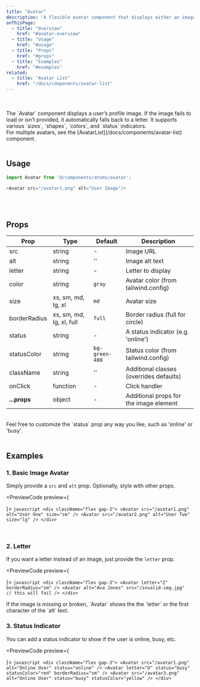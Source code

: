 ```yaml
---
title: "Avatar"
description: "A flexible avatar component that displays either an image or a fallback letter. Includes optional status indicators."
onThisPage:
  - title: "Overview"
    href: "#avatar-overview"
  - title: "Usage"
    href: "#usage"
  - title: "Props"
    href: "#props"
  - title: "Examples"
    href: "#examples"
related:
  - title: "Avatar List"
    href: "/docs/components/avatar-list"
---
```


<div id="avatar-overview" />

<br/>

<div className="flex gap-4 mb-4 justify-center items-center">
    <Avatar
        src="/avatar1.png"
        alt="User Example"
        size="lg"
    />
    <Avatar
        letter="D"
        size="md"
        borderRadius="xl"
    />
    <Avatar
        src="/avatar2.png"
        alt="Broken"
        status="online"
        borderRadius="None"
    />
</div>

<br/>

<div>
    The `Avatar` component displays a user’s profile image. If the image fails to load or isn’t provided, it
    automatically falls back to a letter. It supports various `sizes`, `shapes`, `colors`, and `status` indicators.
</div>

<Info>
    For multiple avatars, see the
    <InlineHighlight type="navigation">[AvatarList](/docs/components/avatar-list)</InlineHighlight> component.
</Info>

<br/>
<br/>

<div id="usage" />

## Usage

```javascript
import Avatar from '@/components/atoms/avatar';

<Avatar src="/avatar1.png" alt="User Image"/>
```

<br/>
<br/>

<div id="props" />

## Props

| **Prop**     | **Type**                 | **Default**    | **Description**                         |
|--------------|--------------------------|----------------|-----------------------------------------|
| src          | string                   | -              | Image URL                               |
| alt          | string                   | ''             | Image alt text                          |
| letter       | string                   | -              | Letter to display                       |
| color        | string                   | `gray`         | Avatar color (from tailwind.config)     |
| size         | xs, sm, md, lg, xl       | `md`           | Avatar size                             |
| borderRadius | xs, sm, md, lg, xl, full | `full`         | Border radius (full for circle)         |
| status       | string                   | -              | A status indicator (e.g. 'online')      |
| statusColor  | string                   | `bg-green-400` | Status color (from tailwind.config)     |
| className    | string                   | ''             | Additional classes (overrides defaults) |
| onClick      | function                 | -              | Click handler                           |
| **...props** | object                   | -              | Additional props for the image element  |

<br/>
<Tip>
    Feel free to customize the `status` prop any way you like, such as 'online' or 'busy'.
</Tip>

<br/>
<Divider />
<br/>

<div id="examples" />

## Examples

### 1. Basic Image Avatar
Simply provide a `src` and `alt` prop. Optionally, style with other props.

<PreviewCode preview={
    <div className="flex gap-3">
        <Avatar
            src="/avatar1.png"
            alt="User One"
            size="sm"
        />
        <Avatar
            src="/avatar2.png"
            alt="User Two"
            size="lg"
        />
    </div>
}>
    ```javascript
    <div className="flex gap-3">
        <Avatar
            src="/avatar1.png"
            alt="User One"
            size="sm"
        />
        <Avatar
            src="/avatar2.png"
            alt="User Two"
            size="lg"
        />
    </div>
    ```
</PreviewCode>

<br />

### 2. Letter
If you want a letter instead of an image, just provide the `letter` prop.

<PreviewCode preview={
    <div className="flex gap-3">
        <Avatar
            letter="Z"
            borderRadius="sm"
        />
        <Avatar
            alt="Ava Jones"
            src="/invalid-img.jpg"
        />
    </div>
}>
    ```javascript
    <div className="flex gap-3">
        <Avatar
            letter="Z"
            borderRadius="sm"
        />
        <Avatar
            alt="Ava Jones"
            src="/invalid-img.jpg"  // this will fail
        />
    </div>
    ```
</PreviewCode>

<Info>
    If the image is missing or broken, `Avatar` shows the the `letter` or the first character of the `alt` text.
</Info>

<br />

### 3. Status Indicator
You can add a status indicator to show if the user is online, busy, etc.

<PreviewCode preview={
    <div className="flex gap-3">
        <Avatar
            src="/avatar1.png"
            alt="Online User"
            status="online"
        />
        <Avatar
            letter="O"
            status="busy"
            statusColor="red"
            borderRadius="sm"
        />
        <Avatar
            src="/avatar3.png"
            alt="Online User"
            status="busy"
            statusColor="yellow"
        />
    </div>
}>
    ```javascript
    <div className="flex gap-3">
        <Avatar
            src="/avatar1.png"
            alt="Online User"
            status="online"
        />
        <Avatar
            letter="O"
            status="busy"
            statusColor="red"
            borderRadius="sm"
        />
        <Avatar
            src="/avatar3.png"
            alt="Online User"
            status="busy"
            statusColor="yellow"
        />
    </div>
    ```
</PreviewCode>

<br />
<br />
